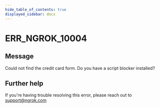 ```yaml
---
hide_table_of_contents: true
displayed_sidebar: docs
---
```



# ERR_NGROK_10004

## Message

Could not find the credit card form. Do you have a script blocker installed?

<ErrorDetails error="err_ngrok_10004" />

## Further help

If you're having trouble resolving this error, please reach out to [support@ngrok.com](mailto:support@ngrok.com?subject=Help%20with%20ERR_NGROK_10004)
